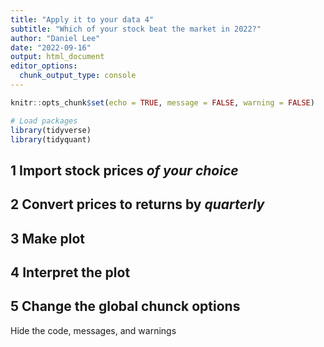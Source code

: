 ```yaml
---
title: "Apply it to your data 4"
subtitle: "Which of your stock beat the market in 2022?"
author: "Daniel Lee"
date: "2022-09-16"
output: html_document
editor_options: 
  chunk_output_type: console
---
```


```r
knitr::opts_chunk$set(echo = TRUE, message = FALSE, warning = FALSE)
```

```r
# Load packages
library(tidyverse)
library(tidyquant)
```


## 1 Import stock prices ***of your choice*** 


## 2 Convert prices to returns by ***quarterly***


## 3 Make plot


## 4 Interpret the plot


## 5 Change the global chunck options
Hide the code, messages, and warnings


